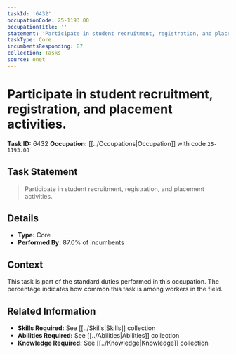 ```yaml
---
taskId: '6432'
occupationCode: 25-1193.00
occupationTitle: ''
statement: 'Participate in student recruitment, registration, and placement activities.'
taskType: Core
incumbentsResponding: 87
collection: Tasks
source: onet
---
```

# Participate in student recruitment, registration, and placement activities.

**Task ID:** 6432
**Occupation:** [[../Occupations|Occupation]] with code `25-1193.00`

## Task Statement

> Participate in student recruitment, registration, and placement activities.

## Details

- **Type:** Core
- **Performed By:** 87.0% of incumbents

## Context

This task is part of the standard duties performed in this occupation. The percentage indicates how common this task is among workers in the field.

## Related Information

- **Skills Required:** See [[../Skills|Skills]] collection
- **Abilities Required:** See [[../Abilities|Abilities]] collection
- **Knowledge Required:** See [[../Knowledge|Knowledge]] collection
